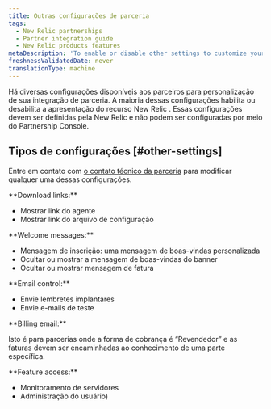 ```yaml
---
title: Outras configurações de parceria
tags:
  - New Relic partnerships
  - Partner integration guide
  - New Relic products features
metaDescription: 'To enable or disable other settings to customize your partnership integration, contact your New Relic technical resource.'
freshnessValidatedDate: never
translationType: machine
---
```


Há diversas configurações disponíveis aos parceiros para personalização de sua integração de parceria. A maioria dessas configurações habilita ou desabilita a apresentação do recurso New Relic . Essas configurações devem ser definidas pela New Relic e não podem ser configuradas por meio do Partnership Console.

## Tipos de configurações [#other-settings]

Entre em contato com [o contato técnico da parceria](/docs/accounts-partnerships/partnerships/partner-integration-guide/contacting-new-relic) para modificar qualquer uma dessas configurações.

<DNT>
  **Download links:**
</DNT>

* Mostrar link do agente
* Mostrar link do arquivo de configuração

<DNT>
  **Welcome messages:**
</DNT>

* Mensagem de inscrição: uma mensagem de boas-vindas personalizada
* Ocultar ou mostrar a mensagem de boas-vindas do banner
* Ocultar ou mostrar mensagem de fatura

<DNT>
  **Email control:**
</DNT>

* Envie lembretes implantares
* Envie e-mails de teste

<DNT>
  **Billing email:**
</DNT>

Isto é para parcerias onde a forma de cobrança é “Revendedor” e as faturas devem ser encaminhadas ao conhecimento de uma parte específica.

<DNT>
  **Feature access:**
</DNT>

* Monitoramento de servidores
* Administração do usuário)